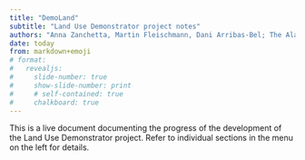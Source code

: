 ```yaml
---
title: "DemoLand"
subtitle: "Land Use Demonstrator project notes"
authors: "Anna Zanchetta, Martin Fleischmann, Dani Arribas-Bel; The Alan Turing Institute"
date: today
from: markdown+emoji
# format:
#   revealjs:
#     slide-number: true
#     show-slide-number: print
#     # self-contained: true
#     chalkboard: true
---
```


This is a live document documenting the progress of the development of the Land Use
Demonstrator project. Refer to individual sections in the menu on the left for details.



